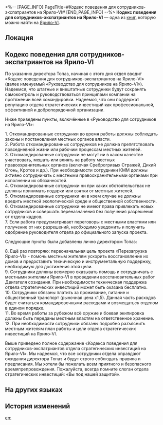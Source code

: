 <%-- [PAGE_INFO]
PageTitle=#Кодекс поведения для сотрудников-экспатриантов на Ярило-VI#
[END_PAGE_INFO] --%>
{{Дополнить}}
{{Книга Инфобокс
|id           = 251
|partIds      = 190500
|Название     = 
|Изображение  = Иконка Книга.png
|Мир          = Ярило-VI
|Томов        = 1
|Автор        = <!--нужно добавить-->
|Описание     = Кодекс поведения, предложенный Топаз сотрудникам для поддержания имиджа отдела стратегических инвестиций.
|Том1         = {{tx}}
|Источник1    = {{tx|Отсутствует источник}}
|Персонажи    = 
|Фракции      = 
}}
'''Кодекс поведения для сотрудников-экспатриантов на Ярило-VI''' — одна из [[Книги|книг]], которую можно найти на [[Ярило-VI]].

==Локация==
{{Отметка карты|<!--название карты-->|<!--id отметки-->}}

==Кодекс поведения для сотрудников-экспатриантов на Ярило-VI==
По указанию директора Топаз, начиная с этого дня отдел вводит «Кодекс поведения для сотрудников-экспатриантов на Ярило-VI» (далее именуемый «Руководство для сотрудников на Ярило-VI»). Надеемся, что штатные и внештатные сотрудники будут сохранять самоконтроль и руководствоваться принципами компании на протяжении всей командировки. Надеемся, что они поддержат репутацию отдела стратегических инвестиций как профессиональной, эффективной и добропорядочной организации.

Ниже приведены пункты, включённые в «Руководство для сотрудников на Ярило-VI»:

1. Откомандированные сотрудники во время работы должны соблюдать законы и постановления местных органов власти.<br />
2. Работа откомандированных сотрудников не должна препятствовать повседневной жизни или рабочим процессам местных жителей.<br />
3. Откомандированные сотрудники не могут ни в каком качестве участвовать, мешать или влиять на работу местных правоохранительных органов (включая Среброгривых Стражей, Дикий Огонь, Кротов и др.). При необходимости сотрудники КММ должны активно сотрудничать с местными правоохранительными органами при исполнении их обязанностей.<br />
4. Откомандированные сотрудники ни при каких обстоятельствах не должны принимать подарки или взятки от местных жителей.<br />
5. Откомандированные сотрудники ни в коем случае не должны вредить местной экологической среде и общественной собственности.<br />
6. Откомандированные сотрудники не имеют права привлекать новых сотрудников и совершать переназначения без получения разрешения от отдела кадров.<br />
7. Если работа предусматривает переговоры с местными властями или получение от них разрешений, необходимо уведомить и получить одобрение руководителя отдела до официального запуска проекта.

Следующие пункты были добавлены лично директором Топаз:

8. Ещё раз повторяю: первоначальная цель проекта «Перезагрузка Ярило-VI» - помочь местным жителям ускорить восстановление их домов и предоставить техническую и инструментальную поддержку, необходимую для достижения этой цели.<br />
9. Сотрудники должны всемерно оказывать помощь и сотрудничать с местными жителями Ярило-VI в проведении восстановительных работ Двигателя созидания. При необходимости техническая поддержка отдела стратегических инвестиций может быть оказана бесплатно.<br />
10. Сотрудники обязаны платить за проживание, питание и общественный транспорт (рыночная цена х1,5). Данная часть расходов будет считаться командировочными расходами и возмещаться отделом в едином порядке.<br />
11. Во время работы за рубежом всё оружие и боевая экипировка должны быть переданы местным властям на ответственное хранение.<br />
12. При необходимости сотрудники обязаны подробно разъяснить местным жителям план работы и цели отдела стратегических инвестиций на Ярило-VI.

Выше приведено полное содержание «Кодекса поведения для сотрудников-экспатриантов отдела стратегических инвестиций на Ярило-VI». Мы надеемся, что все сотрудники отдела оправдают ожидания директора Топаз и будут строго соблюдать правила и предписания. Мы хотели бы пожелать всем приятного и безопасного времяпрепровождения. Пожалуйста, всегда помните слоган отдела стратегических инвестиций: «Вы под нашей защитой».

==На других языках==
{{На других языках
|en   = Code of Conduct for Expatriate Employees: Jarilo-VI Edition
|zhs  = 外派员工行动准则：雅利洛-Ⅵ版
|zht  = 外派員工行為準則：雅利洛-Ⅵ版
|ja   = 出向社員行動規範：ヤリーロ-VI版
|ko   = 파견 직원 행동 규범: 야릴로-Ⅵ 버전
|es   = Código de conducta para empleados expatriados (versión de Jarilo-VI)
|fr   = Code de conduite pour les employés expatriés : Édition Jarilo-VI
|ru   = Кодекс поведения для сотрудников-экспатриантов на Ярило-VI
|th   = กฎระเบียบของเจ้าหน้าที่นอกสถานที่: ฉบับ Jarilo-Ⅵ
|vi   = Quy Tắc Ứng Xử Dành Cho Nhân Viên Công Tác: Phiên Bản Jarilo-VI
|de   = Verhaltenskodex für entsandte Mitarbeiter: Jarilo-VI-Ausgabe
|id   = Pedoman Perilaku Staf Ekspatriat: Versi Jarilo-Ⅵ
|pt   = Código de Conduta para Funcionários Expatriados: Edição de Jarilo-VI
}}

==История изменений==
{{История изменений|3.5}}

[[en:]]